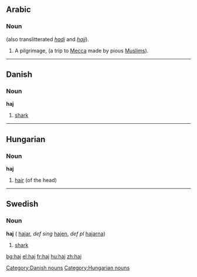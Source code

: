 ==Arabic==
===Noun===
(also translitterated ''[[hadj]]'' and ''[[hajj]]'').
# A pilgrimage, (a trip to [[Mecca]] made by pious [[Muslim]]s).

----

==Danish==

=== Noun ===
'''haj'''

#[[shark]]

[[Category:Danish nouns]]

----

==Hungarian==

=== Noun ===
'''haj'''

#[[hair]] (of the head)

[[Category:Hungarian nouns]]

----

==Swedish==
===Noun===
'''haj''' {{c}} ({{p}} [[hajar]], ''def sing'' [[hajen]], ''def pl'' [[hajarna]])

# [[shark]]

[[bg:haj]]
[[el:haj]]
[[fr:haj]]
[[hu:haj]]
[[zh:haj]]